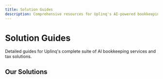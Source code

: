 ```yaml
---
title: Solution Guides
description: Comprehensive resources for Uplinq's AI-powered bookkeeping and tax solutions
---
```


# Solution Guides

Detailed guides for Uplinq's complete suite of AI bookkeeping services and tax solutions.

## Our Solutions

<div className="grid grid-cols-1 gap-4 md:grid-cols-2 lg:grid-cols-3">
  <Card title="AI Bookkeeping: Cash Basis" href="/docs/bookkeeping-tax-solution-guides/ai-bookkeeping-cash-basis" icon="calculator" />
  <Card title="Historical AI Bookkeeping" href="/docs/bookkeeping-tax-solution-guides/historical-ai-bookkeeping" icon="history" />
  <Card title="Enhanced AI Bookkeeping Products" href="/docs/bookkeeping-tax-solution-guides/enhanced-ai-bookkeeping" icon="zap" />
  <Card title="AI Tax Filing" href="/docs/bookkeeping-tax-solution-guides/ai-tax-filing" icon="file-text" />
  <Card title="Historical AI Tax Filing" href="/docs/bookkeeping-tax-solution-guides/historical-ai-tax-filing" icon="calendar" />
  <Card title="Enhanced AI Tax Filing" href="/docs/bookkeeping-tax-solution-guides/enhanced-ai-tax-filing" icon="layers" />
  <Card title="AI Tax Strategy" href="/docs/bookkeeping-tax-solution-guides/ai-tax-strategy" icon="trending-up" />
</div>